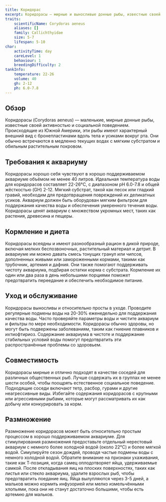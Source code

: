 ```yaml
---
title: Коридорас
excerpt: Коридорасы — мирные и выносливые донные рыбы, известные своей игривой натурой и эффективной способностью очищать аквариум, что делает их идеальными для общественных аквариумов.
traits:
    scientificName: Corydoras aeneus
    aliases: []
    family: Callichthyidae
    size: 5-7
    lifespan: 5-10
char:
    activityTime: day
    careLevel: 1
    behaviour: 1
    breedingDifficulty: 2
tankInfo:
    temperature: 22-26
    volume: 40
    gh: 2-12
    ph: 6.0-7.8
---
```


## Обзор
Коридорасы (Corydoras aeneus) — маленькие, мирные донные рыбы, известные своей активностью и социальной поведением. Происходящие из Южной Америки, эти рыбы имеют характерный внешний вид с бронепластинами вдоль тела и усиками вокруг рта. Они обычно встречаются в медленно текущих водах с мягким субстратом и обильным растительным покровом.

## Требования к аквариуму
Коридорасы хорошо себя чувствуют в хорошо поддерживаемом аквариуме объёмом не менее 40 литров. Идеальная температура воды для коридорасов составляет 22-26°C, с диапазоном pH 6.0-7.8 и общей жёсткостью (GH) 2-12. Мягкий субстрат, такой как песок или гладкий гравий, необходим для предотвращения повреждений их деликатных усиков. Аквариум должен быть оборудован мягким фильтром для поддержания качества воды и обеспечения умеренного течения воды. Коридорасы ценят аквариум с множеством укромных мест, таких как растения, древесина и пещеры.

## Кормление и диета
Коридорасы всеядны и имеют разнообразный рацион в дикой природе, включая мелких беспозвоночных, растительный материал и детрит. В аквариуме им можно давать смесь тонущих гранул или чипсов, дополненных живыми или замороженными кормами, такими как трубочник, артемия и дафния. Они также помогают поддерживать чистоту аквариума, подбирая остатки корма с субстрата. Кормление их один или два раза в день небольшими порциями поможет предотвратить переедание и обеспечить необходимое питание.

## Уход и обслуживание
Коридорасы выносливы и относительно просты в уходе. Проводите регулярные подмены воды на 20-30% еженедельно для поддержания качества воды. Часто проверяйте параметры воды и чистите аквариум и фильтры по мере необходимости. Коридорасы обычно здоровы, но могут быть подвержены заболеваниям, таким как гниение плавников и ихтиофтириоз. Содержание аквариума в чистоте и поддержание стабильных условий воды помогут предотвратить эти распространённые проблемы со здоровьем.

## Совместимость
Коридорасы мирные и отлично подходят в качестве соседей для различных общественных рыб. Лучше содержать их в группах не менее шести особей, чтобы поощрять естественное социальное поведение. Подходящие соседи включают тетр, расбор, гурами и другие неагрессивные виды. Избегайте содержания коридорасов с крупными или агрессивными рыбами, которые могут рассматривать их как добычу или конкурировать за корм.

## Размножение
Размножение коридорасов может быть относительно простым процессом в хорошо поддерживаемом аквариуме. Для стимулирования размножения предоставьте отдельный нерестовый аквариум с немного более холодной водой (около 22°C) и более мягкой водой. Симулируйте сезон дождей, проводя частые подмены воды с немного холодной водой. Обратите внимание на признаки ухаживания, такие как Т-позиция, когда самец оплодотворяет яйца, удерживаемые самкой. После откладывания яиц на плоских поверхностях, таких как листья или стекло аквариума, удалите взрослых рыб, чтобы предотвратить поедание яиц. Яйца вылупляются через 3-5 дней, а мальков можно кормить инфузорией или мелко измельчёнными хлопьями, пока они не станут достаточно большими, чтобы есть артемию для мальков.
